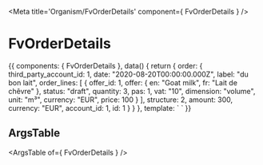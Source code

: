 
<Meta title='Organism/FvOrderDetails' component={ FvOrderDetails } />

# FvOrderDetails

<Canvas>
<Story name='Common' height='150px'>{{
  components: { FvOrderDetails },
  data() {
    return {
      order: {
        third_party_account_id: 1,
        date: "2020-08-20T00:00:00.000Z",
        label: "du bon lait",
        order_lines: [
          {
            offer_id: 1,
            offer: {
              en: "Goat milk",
              fr: "Lait de chêvre"
            },
            status: "draft",
            quantity: 3,
            pas: 1,
            vat: "10",
            dimension: "volume",
            unit: "m³",
            currency: "EUR",
            price: 100
          }
        ],
        structure: 2,
        amount: 300,
        currency: "EUR",
        account_id: 1,
        id: 1
      }
    }
  },
  template: `<FvOrderDetails
    :order="order"
    >
    </FvOrderDetails>`
}}</Story>
</Canvas>

## ArgsTable

<ArgsTable of={ FvOrderDetails } />

